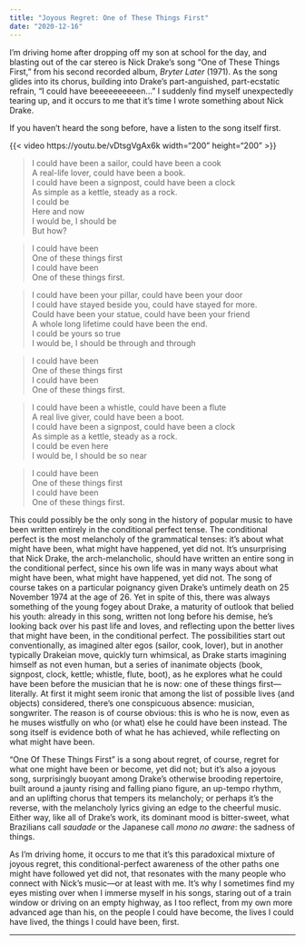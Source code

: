 ```yaml
---
title: "Joyous Regret: One of These Things First"
date: "2020-12-16"
---
```


I'm driving home after dropping off my son at school for the day, and blasting out of the car stereo is Nick Drake's song "One of These Things First," from his second recorded album, *Bryter Later* (1971). As the song glides into its chorus, building into Drake's part-anguished, part-ecstatic refrain, "I could have beeeeeeeeeen..." I suddenly find myself unexpectedly tearing up, and it occurs to me that it's time I wrote something about Nick Drake.

If you haven't heard the song before, have a listen to the song itself first.

::: column-margin
{{< video https://youtu.be/vDtsgVgAx6k width="200" height="200" >}}
:::

> I could have been a sailor, could have been a cook\
> A real-life lover, could have been a book.\
> I could have been a signpost, could have been a clock\
> As simple as a kettle, steady as a rock.\
> I could be\
> Here and now\
> I would be, I should be\
> But how?

> I could have been\
> One of these things first\
> I could have been\
> One of these things first.

> I could have been your pillar, could have been your door\
> I could have stayed beside you, could have stayed for more.\
> Could have been your statue, could have been your friend\
> A whole long lifetime could have been the end.\
> I could be yours so true\
> I would be, I should be through and through

> I could have been\
> One of these things first\
> I could have been\
> One of these things first.

> I could have been a whistle, could have been a flute\
> A real live giver, could have been a boot.\
> I could have been a signpost, could have been a clock\
> As simple as a kettle, steady as a rock.\
> I could be even here\
> I would be, I should be so near

> I could have been\
> One of these things first\
> I could have been\
> One of these things first.

This could possibly be the only song in the history of popular music to have been written entirely in the conditional perfect tense. The conditional perfect is the most melancholy of the grammatical tenses: it's about what might have been, what might have happened, yet did not. It's unsurprising that Nick Drake, the arch-melancholic, should have written an entire song in the conditional perfect, since his own life was in many ways about what might have been, what might have happened, yet did not. The song of course takes on a particular poignancy given Drake's untimely death on 25 November 1974 at the age of 26. Yet in spite of this, there was always something of the young fogey about Drake, a maturity of outlook that belied his youth: already in this song, written not long before his demise, he's looking back over his past life and loves, and reflecting upon the better lives that might have been, in the conditional perfect. The possibilities start out conventionally, as imagined alter egos (sailor, cook, lover), but in another typically Drakeian move, quickly turn whimsical, as Drake starts imagining himself as not even human, but a series of inanimate objects (book, signpost, clock, kettle; whistle, flute, boot), as he explores what he could have been before the musician that he is now: one of these things first---literally. At first it might seem ironic that among the list of possible lives (and objects) considered, there's one conspicuous absence: musician, songwriter. The reason is of course obvious: this is who he is now, even as he muses wistfully on who (or what) else he could have been instead. The song itself is evidence both of what he has achieved, while reflecting on what might have been.

"One Of These Things First" is a song about regret, of course, regret for what one might have been or become, yet did not; but it's also a joyous song, surprisingly buoyant among Drake's otherwise brooding repertoire, built around a jaunty rising and falling piano figure, an up-tempo rhythm, and an uplifting chorus that tempers its melancholy; or perhaps it's the reverse, with the melancholy lyrics giving an edge to the cheerful music. Either way, like all of Drake's work, its dominant mood is bitter-sweet, what Brazilians call *saudade* or the Japanese call *mono no aware*: the sadness of things.

As I'm driving home, it occurs to me that it's this paradoxical mixture of joyous regret, this conditional-perfect awareness of the other paths one might have followed yet did not, that resonates with the many people who connect with Nick's music---or at least with me. It's why I sometimes find my eyes misting over when I immerse myself in his songs, staring out of a train window or driving on an empty highway, as I too reflect, from my own more advanced age than his, on the people I could have become, the lives I could have lived, the things I could have been, first.

***
